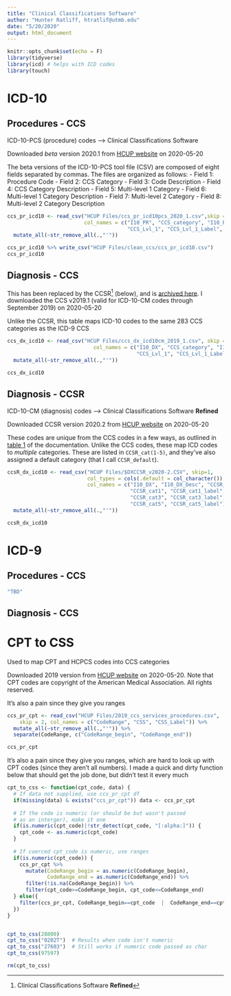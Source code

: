 ```yaml
---
title: "Clinical Classifications Software"
author: "Hunter Ratliff, htratlif@utmb.edu"
date: "5/20/2020"
output: html_document
---
```


```r
knitr::opts_chunk$set(echo = F)
library(tidyverse)
library(icd) # helps with ICD codes
library(touch)
```

# ICD-10

## Procedures - CCS

ICD-10-PCS (procedure) codes --> Clinical Classifications Software

Downloaded _beta_ version 2020.1 from [HCUP website](https://www.hcup-us.ahrq.gov/toolssoftware/ccs10/ccs10.jsp) on 2020-05-20

The beta versions of the ICD-10-PCS tool file (CSV) are composed of eight fields separated by commas. The files are organized as follows:
- Field 1: Procedure Code
- Field 2: CCS Category
- Field 3: Code Description
- Field 4: CCS Category Description
- Field 5: Multi-level 1 Category
- Field 6: Multi-level 1 Category Description
- Field 7: Multi-level 2 Category
- Field 8: Multi-level 2 Category Description

```r
ccs_pr_icd10 <- read_csv("HCUP Files/ccs_pr_icd10pcs_2020_1.csv",skip = 1,
                         col_names = c("I10_PR", "CCS_category", "I10_PR_Desc", "CCS_category_Desc", 
                                       "CCS_Lvl_1", "CCS_Lvl_1_Label", "CCS_Lvl_2", "CCS_Lvl_2_Label")) %>%
  mutate_all(~str_remove_all(.,"'"))

ccs_pr_icd10 %>% write_csv("HCUP Files/clean_ccs/ccs_pr_icd10.csv")
ccs_pr_icd10


```

## Diagnosis - CCS

This has been replaced by the CCSR^[Clinical Classifications Software **Refined**] (below), and is [archived here](https://www.hcup-us.ahrq.gov/toolssoftware/ccsr/ccsr_archive.jsp#ccsbeta). I downloaded the CCS v2019.1 (valid for ICD-10-CM codes through September 2019) on 2020-05-20

Unlike the CCSR, this table maps ICD-10 codes to the same 283 CCS categories as the ICD-9 CCS

```r
ccs_dx_icd10 <- read_csv("HCUP Files/ccs_dx_icd10cm_2019_1.csv", skip = 1,
                            col_names = c("I10_DX", "CCS_category", "I10_DX_Desc", "CCS_category_Desc", 
                                          "CCS_Lvl_1", "CCS_Lvl_1_Label", "CCS_Lvl_2", "CCS_Lvl_2_Label")) %>%
  mutate_all(~str_remove_all(.,"'"))

ccs_dx_icd10
```


## Diagnosis - CCSR

ICD-10-CM (diagnosis) codes -->  Clinical Classifications Software **Refined**

Downloaded CCSR version 2020.2 from [HCUP website](https://www.hcup-us.ahrq.gov/toolssoftware/ccsr/ccs_refined.jsp) on 2020-05-20

These codes are unique from the CCS codes in a few ways, as outlined in [table 1](https://www.hcup-us.ahrq.gov/toolssoftware/ccsr/DXCCSR-User-Guide.pdf#page=7) of the documentation. Unlike the CCS codes, these map ICD codes to _multiple_ categories. These are listed in `CCSR_cat(1-5)`, and they've also assigned a default category (that I call `CCSR_default`).

```r
ccsR_dx_icd10 <- read_csv("HCUP Files/$DXCCSR_v2020-2.CSV", skip=1,
                          col_types = cols(.default = col_character()), 
                          col_names = c("I10_DX", "I10_DX_Desc", "CCSR_default", "CCSR_default_label",
                                        "CCSR_cat1", "CCSR_cat1_label", "CCSR_cat2", "CCSR_cat2_label",
                                        "CCSR_cat3", "CCSR_cat3_label", "CCSR_cat4", "CCSR_cat4_label",
                                        "CCSR_cat5", "CCSR_cat5_label")) %>%
  mutate_all(~str_remove_all(.,"'"))

ccsR_dx_icd10
```

# ICD-9

## Procedures - CCS

```r
"TBD"
```


## Diagnosis - CCS


# CPT to CSS

Used to map CPT and HCPCS codes into CCS categories

Downloaded 2019 version from [HCUP website](https://www.hcup-us.ahrq.gov/toolssoftware/ccs_svcsproc/ccssvcproc.jsp) on 2020-05-20. Note that CPT codes are copyright of the American Medical Association. All rights reserved.

It's also a pain since they give you ranges

```r
ccs_pr_cpt <- read_csv("HCUP Files/2019_ccs_services_procedures.csv", 
    skip = 2, col_names = c("CodeRange", "CSS", "CSS_Label")) %>%
  mutate_all(~str_remove_all(.,"'")) %>%
  separate(CodeRange, c("CodeRange_begin", "CodeRange_end"))

ccs_pr_cpt
```

It's also a pain since they give you ranges, which are hard to look up with CPT codes (since they aren't all numbers). I made a quick and dirty function below that should get the job done, but didn't test it every much

```r
cpt_to_css <- function(cpt_code, data) {
  # If data not supplied, use ccs_pr_cpt df
  if(missing(data) & exists("ccs_pr_cpt")) data <- ccs_pr_cpt
  
  # If the code is numeric (or should be but wasn't passed
  # as an interger), make it one
  if(is.numeric(cpt_code)|!str_detect(cpt_code, "[:alpha:]")) {
    cpt_code <- as.numeric(cpt_code)
  }
  
  # If coerced cpt_code is numeric, use ranges
  if(is.numeric(cpt_code)) {
    ccs_pr_cpt %>% 
      mutate(CodeRange_begin = as.numeric(CodeRange_begin),
             CodeRange_end = as.numeric(CodeRange_end)) %>%
      filter(!is.na(CodeRange_begin)) %>%
      filter(cpt_code>=CodeRange_begin, cpt_code<=CodeRange_end)
  } else({
    filter(ccs_pr_cpt, CodeRange_begin==cpt_code  |  CodeRange_end==cpt_code)
  })
}


cpt_to_css(28800)   
cpt_to_css("0202T")  # Results when code isn't numeric
cpt_to_css("27603")  # Still works if numeric code passed as char
cpt_to_css(97597)

rm(cpt_to_css)
```





